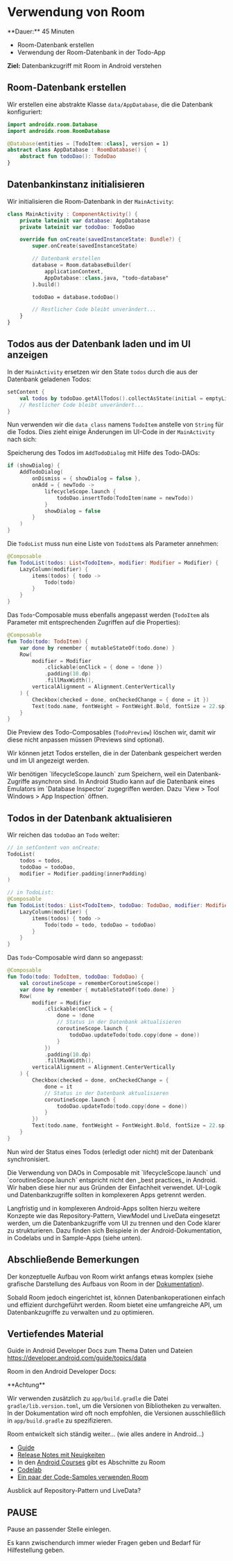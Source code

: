 
# Verwendung von Room

<Callout>
  **Dauer:** 45 Minuten

  - Room-Datenbank erstellen
  - Verwendung der Room-Datenbank in der Todo-App

  **Ziel:** Datenbankzugriff mit Room in Android verstehen
</Callout>


## Room-Datenbank erstellen

Wir erstellen eine abstrakte Klasse `data/AppDatabase`, die die 
Datenbank konfiguriert:

```kotlin
import androidx.room.Database
import androidx.room.RoomDatabase

@Database(entities = [TodoItem::class], version = 1)
abstract class AppDatabase : RoomDatabase() {
    abstract fun todoDao(): TodoDao
}
```

## Datenbankinstanz initialisieren

Wir initialisieren die Room-Datenbank in der `MainActivity`:

```kotlin
class MainActivity : ComponentActivity() {
    private lateinit var database: AppDatabase
    private lateinit var todoDao: TodoDao

    override fun onCreate(savedInstanceState: Bundle?) {
        super.onCreate(savedInstanceState)

        // Datenbank erstellen
        database = Room.databaseBuilder(
            applicationContext,
            AppDatabase::class.java, "todo-database"
        ).build()

        todoDao = database.todoDao()

        // Restlicher Code bleibt unverändert...
    }
}
```

## Todos aus der Datenbank laden und im UI anzeigen

In der `MainActivity` ersetzen wir den State `todos` durch
die aus der Datenbank geladenen Todos:

```kotlin
setContent {
    val todos by todoDao.getAllTodos().collectAsState(initial = emptyList())
    // Restlicher Code bleibt unverändert...
}
```

Nun verwenden wir die `data class` namens `TodoItem` anstelle von
`String` für die Todos. Dies zieht einige Änderungen im UI-Code 
in der `MainActivity` nach sich:

Speicherung des Todos im `AddTodoDialog` mit Hilfe des Todo-DAOs:

```kotlin
if (showDialog) {
    AddTodoDialog(
        onDismiss = { showDialog = false },
        onAdd = { newTodo ->
            lifecycleScope.launch {
                todoDao.insertTodo(TodoItem(name = newTodo))
            }
            showDialog = false
        }
    )
}
```

Die `TodoList` muss nun eine Liste von `TodoItem`s als Parameter
annehmen:

```kotlin
@Composable
fun TodoList(todos: List<TodoItem>, modifier: Modifier = Modifier) {
    LazyColumn(modifier) {
        items(todos) { todo ->
            Todo(todo)
        }
    }
}
```

Das `Todo`-Composable muss ebenfalls angepasst werden (`TodoItem`
als Parameter mit entsprechenden Zugriffen auf die Properties):

```kotlin
@Composable
fun Todo(todo: TodoItem) {
    var done by remember { mutableStateOf(todo.done) }
    Row(
        modifier = Modifier
            .clickable(onClick = { done = !done })
            .padding(10.dp)
            .fillMaxWidth(),
        verticalAlignment = Alignment.CenterVertically
    ) {
        Checkbox(checked = done, onCheckedChange = { done = it })
        Text(todo.name, fontWeight = FontWeight.Bold, fontSize = 22.sp)
    }
}
```

Die Preview des Todo-Composables (`TodoPreview`) löschen wir,
damit wir diese nicht anpassen müssen (Previews sind optional).

Wir können jetzt Todos erstellen, die in der Datenbank gespeichert
werden und im UI angezeigt werden.

<Callout>
Wir benötigen `lifecycleScope.launch` zum Speichern, weil ein
Datenbank-Zugriffe asynchron sind.
</Callout>

<Callout type="info">
In Android Studio kann auf die Datenbank eines Emulators im 
`Database Inspector` zugegriffen werden. Dazu `View > Tool Windows > 
App Inspection` öffnen.
</Callout>

## Todos in der Datenbank aktualisieren

Wir reichen das `todoDao` an `Todo` weiter: 

```kotlin
// in setContent von onCreate:
TodoList(
    todos = todos,
    todoDao = todoDao,
    modifier = Modifier.padding(innerPadding)
)

// in TodoList:
@Composable
fun TodoList(todos: List<TodoItem>, todoDao: TodoDao, modifier: Modifier = Modifier) {
    LazyColumn(modifier) {
        items(todos) { todo ->
            Todo(todo = todo, todoDao = todoDao)
        }
    }
}
```

Das `Todo`-Composable wird dann so angepasst:

```kotlin
@Composable
fun Todo(todo: TodoItem, todoDao: TodoDao) {
    val coroutineScope = rememberCoroutineScope()
    var done by remember { mutableStateOf(todo.done) }
    Row(
        modifier = Modifier
            .clickable(onClick = {
                done = !done
                // Status in der Datenbank aktualisieren
                coroutineScope.launch {
                    todoDao.updateTodo(todo.copy(done = done))
                }
            })
            .padding(10.dp)
            .fillMaxWidth(),
        verticalAlignment = Alignment.CenterVertically
    ) {
        Checkbox(checked = done, onCheckedChange = {
            done = it
            // Status in der Datenbank aktualisieren
            coroutineScope.launch {
                todoDao.updateTodo(todo.copy(done = done))
            }
        })
        Text(todo.name, fontWeight = FontWeight.Bold, fontSize = 22.sp)
    }
}
```

Nun wird der Status eines Todos (erledigt oder nicht) mit
der Datenbank synchronisiert.

<Callout type="warning">
Die Verwendung von DAOs in Composable mit `lifecycleScope.launch` und 
`coroutineScope.launch` entspricht nicht den _best practices_ in Android. 
Wir haben diese hier nur aus Gründen der Einfachheit verwendet. UI-Logik
und Datenbankzugriffe sollten in komplexeren Apps getrennt werden.

Langfristig und in komplexeren Android-Apps sollten hierzu
weitere Konzepte wie das Repository-Pattern, ViewModel und LiveData
eingesetzt werden, um die Datenbankzugriffe vom UI zu trennen und
den Code klarer zu strukturieren. Dazu finden sich
Beispiele in der Android-Dokumentation, in Codelabs und in
Sample-Apps (siehe unten).
</Callout>

## Abschließende Bemerkungen

Der konzeptuelle Aufbau von Room wirkt anfangs etwas komplex
(siehe grafische Darstellung des Aufbaus von Room in der 
[Dokumentation](https://developer.android.com/training/data-storage/room)).

Sobald Room jedoch eingerichtet ist, können Datenbankoperationen
einfach und effizient durchgeführt werden. Room bietet eine
umfangreiche API, um Datenbankzugriffe zu verwalten und zu
optimieren.

## Vertiefendes Material

Guide in Android Developer Docs zum Thema Daten und Dateien
https://developer.android.com/guide/topics/data


Room in den Android Developer Docs:

<Callout type="warning">
**Achtung**

Wir verwenden zusätzlich zu `app/build.gradle` die Datei 
`gradle/lib.version.toml`, um die Versionen von Bibliotheken zu verwalten. 
In der Dokumentation wird oft noch empfohlen, die Versionen 
ausschließlich in `app/build.gradle` zu spezifizieren.

Room entwickelt sich ständig weiter… (wie alles andere in Android…)

- [Guide](https://developer.android.com/training/data-storage/room)
- [Release Notes mit Neuigkeiten](https://developer.android.com/jetpack/androidx/releases/room)
- In den [Android Courses](https://developer.android.com/courses/) gibt es Abschnitte zu Room
- [Codelab](https://developer.android.com/codelabs/basic-android-kotlin-compose-persisting-data-room)
- [Ein paar der Code-Samples verwenden Room](https://github.com/android/compose-samples)
</Callout>

Ausblick auf Repository-Pattern und LiveData?

## PAUSE 

Pause an passender Stelle einlegen.

Es kann zwischendurch immer wieder Fragen geben und Bedarf für Hilfestellung geben.
